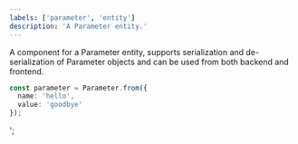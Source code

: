 ```yaml
---
labels: ['parameter', 'entity']
description: 'A Parameter entity.'
---
```


A component for a Parameter entity, supports serialization and de-serialization of Parameter objects and can be used from
both backend and frontend.

```ts
const parameter = Parameter.from({
  name: 'hello',
  value: 'goodbye'
});
```
';
